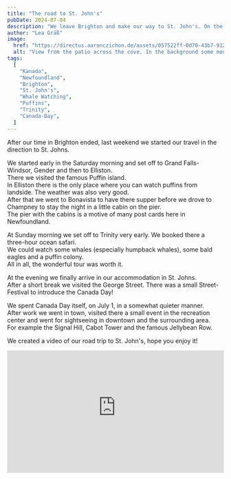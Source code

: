 ```yaml
---
title: "The road to St. John's"
pubDate: 2024-07-04
description: "We leave Brighton and make our way to St. John's. On the way there we made some stops."
author: "Lea Gräß"
image:
  href: "https://directus.aaronczichon.de/assets/057522ff-0d70-43b7-9125-0ab3772adc6e.jpeg?quality=70&width=1600"
  alt: "View from the patio across the cove. In the background some mountains where the fog is in between."
tags:
  [
    "Kanada",
    "Newfoundland",
    "Brighton",
    "St. John's",
    "Whale Watching",
    "Puffins",
    "Trinity",
    "Canada-Day",
  ]
---
```



After our time in Brighton ended, last weekend we started our travel in the direction to St. Johns.

We started early in the Saturday morning and set off to Grand Falls-Windsor, Gender and then to Elliston.  
There we visited the famous Puffin island.  
In Elliston there is the only place where you can watch puffins from landside. The weather was also very good.   
After that we went to Bonavista to have there supper before we drove to Champney to stay the night in a little cabin on the pier.  
The pier with the cabins is a motive of many post cards here in Newfoundland.

At Sunday morning we set off to Trinity very early. We booked there a three-hour ocean safari.  
We could watch some whales (especially humpback whales), some bald eagles and a puffin colony.  
All in all, the wonderful tour was worth it.

At the evening we finally arrive in our accommodation in St. Johns.  
After a short break we visited the George Street. There was a small Street-Festival to introduce the Canada Day!

We spent Canada Day itself, on July 1, in a somewhat quieter manner.  
After work we went in town, visited there a small event in the recreation center and went for sightseeing in downtown and the surrounding area.  
For example the Signal Hill, Cabot Tower and the famous Jellybean Row.

We created a video of our road trip to St. John's, hope you enjoy it!

<div style="position: relative; padding-top: 56.25%;">
  <iframe
    src="https://customer-rnx58v5rm01lsk0m.cloudflarestream.com/f22d5259361a077f16ceea24d87963a8/iframe?poster=https%3A%2F%2Fcustomer-rnx58v5rm01lsk0m.cloudflarestream.com%2Ff22d5259361a077f16ceea24d87963a8%2Fthumbnails%2Fthumbnail.jpg%3Ftime%3D%26height%3D600"
    loading="lazy"
    style="border: none; position: absolute; top: 0; left: 0; height: 100%; width: 100%;"
    allow="accelerometer; gyroscope; autoplay; encrypted-media; picture-in-picture;"
    allowfullscreen="true"
  ></iframe>
</div>
